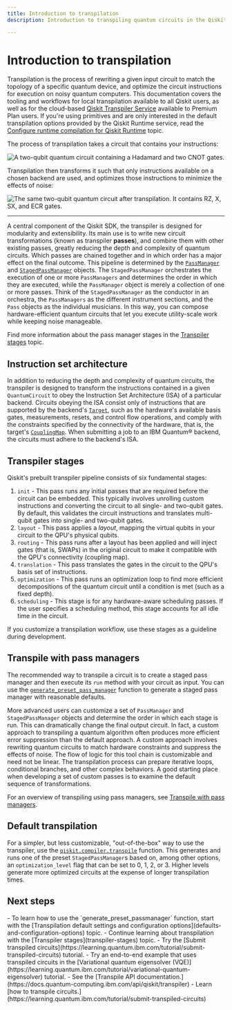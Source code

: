 ```yaml
---
title: Introduction to transpilation
description: Introduction to transpiling quantum circuits in the Qiskit SDK.

---
```



# Introduction to transpilation

Transpilation is the process of rewriting a given input circuit to match the topology of a specific quantum device, and optimize the circuit instructions for execution on noisy quantum computers.  This documentation covers the tooling and workflows for local transpilation available to all Qiskit users, as well as for the cloud-based [Qiskit Transpiler Service](qiskit-transpiler-service) available to Premium Plan users.  If you're using primitives and are only interested in the default transpilation options provided by the Qiskit Runtime service, read the [Configure runtime compilation for Qiskit Runtime](./configure-error-suppression) topic.

The process of transpilation takes a circuit that contains your instructions:

![A two-qubit quantum circuit containing a Hadamard and two CNOT gates.](/images/guides/transpile/pre-transpiled.avif "Quantum circuit")

Transpilation then transforms it such that only instructions available on a chosen backend are used, and optimizes those instructions to minimize the effects of noise:

![The same two-qubit quantum circuit after transpilation.  It contains RZ, X, SX, and ECR gates.](/images/guides/transpile/transpiled.avif "Quantum circuit after transpilation")

----

A central component of the Qiskit SDK, the transpiler is designed for modularity and extensibility. Its main use is to write new circuit transformations (known as transpiler **passes**), and combine them with other existing passes, greatly reducing the depth and complexity of quantum circuits.  Which passes are chained together and in which order has a major effect on the final outcome. This pipeline is determined by the [`PassManager`](/api/qiskit/qiskit.transpiler.PassManager) and [`StagedPassManager`](/api/qiskit/qiskit.transpiler.StagedPassManager) objects.  The `StagedPassManager` orchestrates the execution of one or more `PassManagers` and determines the order in which they are executed, while the `PassManager` object is merely a collection of one or more passes.  Think of the `StagedPassManager` as the conductor in an orchestra, the `PassManagers` as the different instrument sections, and the `Pass` objects as the individual musicians.  In this way, you can compose hardware-efficient quantum circuits that let you execute utility-scale work while keeping noise manageable.

Find more information about the pass manager stages in the [Transpiler stages](transpiler-stages) topic.

## Instruction set architecture
In addition to reducing the depth and complexity of quantum circuits, the transpiler is designed to transform the instructions contained in a given `QuantumCircuit` to obey the Instruction Set Architecture (ISA) of a particular backend.  Circuits obeying the ISA consist only of instructions that are supported by the backend's [`Target`](../api/qiskit/qiskit.transpiler.Target), such as the hardware's available basis gates, measurements, resets, and control flow operations, and comply with the constraints specified by the connectivity of the hardware, that is, the target's [`CouplingMap`](../api/qiskit/qiskit.transpiler.CouplingMap).  When submitting a job to an IBM Quantum&reg; backend, the circuits must adhere to the backend's ISA.

## Transpiler stages

Qiskit's prebuilt transpiler pipeline consists of six fundamental stages:

1. `init` - This pass runs any initial passes that are required before the circuit can be embedded.  This typically involves unrolling custom instructions and converting the circuit to all single- and two-qubit gates. By default, this validates the circuit instructions and translates multi-qubit gates into single- and two-qubit gates.
1. `layout` - This pass applies a *layout*, mapping the virtual qubits in your circuit to the QPU's physical qubits.
1. `routing` - This pass runs after a layout has been applied and will inject gates (that is, SWAPs) in the original circuit to make it compatible with the QPU's connectivity (coupling map).
1. `translation` - This pass translates the gates in the circuit to the QPU's basis set of instructions.
1. `optimization` - This pass runs an optimization loop to find more efficient decompositions of the quantum circuit until a condition is met (such as a fixed depth).
1. `scheduling` - This stage is for any hardware-aware scheduling passes. If the user specifies a scheduling method, this stage accounts for all idle time in the circuit.

 If you customize a transpilation workflow, use these stages as a guideline during development.


## Transpile with pass managers

The recommended way to transpile a circuit is to create a staged pass manager and then execute its `run` method with your circuit as input. You can use the [`generate_preset_pass_manager`](/api/qiskit/qiskit.transpiler.generate_preset_pass_manager#qiskit.transpiler.generate_preset_pass_manager) function to generate a staged pass manager with reasonable defaults.

More advanced users can customize a set of `PassManager` and `StagedPassManager` objects and determine the order in which each stage is run.  This can dramatically change the final output circuit. In fact, a custom approach to transpiling a quantum algorithm often produces more efficient error suppression than the default approach.  A custom approach involves rewriting quantum circuits to match hardware constraints and suppress the effects of noise.  The flow of logic for this tool chain is customizable and need not be linear.  The transpilation process can prepare iterative loops, conditional branches, and other complex behaviors.  A good starting place when developing a set of custom passes is to examine the default sequence of transformations.

For an overview of transpiling using pass managers, see [Transpile with pass managers](transpile-with-pass-managers).


## Default transpilation

For a simpler, but less customizable, "out-of-the-box" way to use the transpiler, use the [`qiskit.compiler.transpile`](/api/qiskit/compiler#qiskit.compiler.transpile) function.  This generates and runs one of the preset `StagedPassManager`s based on, among other options, an `optimization_level` flag that can be set to 0, 1, 2, or 3.  Higher levels generate more optimized circuits at the expense of longer transpilation times.

## Next steps

<Admonition type="tip" title="Recommendations">
    - To learn how to use the `generate_preset_passmanager` function, start with the [Transpilation default settings and configuration options](defaults-and-configuration-options) topic.
    - Continue learning about transpilation with the [Transpiler stages](transpiler-stages) topic.
    - Try the [Submit transpiled circuits](https://learning.quantum.ibm.com/tutorial/submit-transpiled-circuits) tutorial.
    - Try an end-to-end example that uses transpiled circuits in the [Variational quantum eigensolver (VQE)](https://learning.quantum.ibm.com/tutorial/variational-quantum-eigensolver) tutorial.
    - See the [Transpile API documentation.](https://docs.quantum-computing.ibm.com/api/qiskit/transpiler)
    - Learn [how to transpile circuits.](https://learning.quantum.ibm.com/tutorial/submit-transpiled-circuits)
</Admonition>
